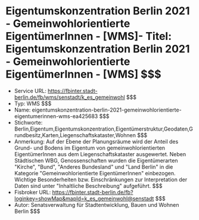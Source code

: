 # Eigentumskonzentration Berlin 2021 - Gemeinwohlorientierte EigentümerInnen - [WMS]- Titel: Eigentumskonzentration Berlin 2021 - Gemeinwohlorientierte EigentümerInnen - [WMS] $$$
- Service URL: https://fbinter.stadt-berlin.de/fb/wms/senstadt/k_es_gemeinwohl $$$
- Typ: WMS $$$
- Name: eigentumskonzentration-berlin-2021-gemeinwohlorientierte-eigentumerinnen-wms-ea425683 $$$
- Stichworte: Berlin,Eigentum,Eigentumskonzentration,Eigentümerstruktur,Geodaten,Grundbesitz,Karten,Liegenschaftskataster,Wohnen $$$
- Anmerkung: Auf der Ebene der Planungsräume wird der Anteil des Grund- und Bodens im Eigentum von gemeinwohlorientierten EigentümerInnen aus dem Liegenschaftskataster ausgewertet. Neben Städtischen WBG, Genossenschaften wurden die Eigentümerarten "Kirche", "Bund", "Anderes Bundesland" und "Land Berlin" in die Kategorie "Gemeinwohlorientierte EigentümerInnen" einbezogen. Wichtige Besonderheiten bzw. Einschränkungen zur Interpretation der Daten sind unter "Inhaltliche Beschreibung" aufgeführt. $$$
- Fisbroker URL: https://fbinter.stadt-berlin.de/fb?loginkey=showMap&mapId=k_es_gemeinwohl@senstadt $$$
- Autor: Senatsverwaltung für Stadtentwicklung, Bauen und Wohnen Berlin $$$
